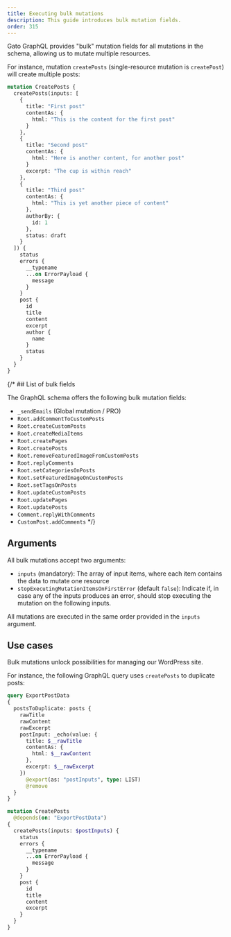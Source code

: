 ```yaml
---
title: Executing bulk mutations
description: This guide introduces bulk mutation fields.
order: 315
---
```


Gato GraphQL provides "bulk" mutation fields for all mutations in the schema, allowing us to mutate multiple resources.

For instance, mutation `createPosts` (single-resource mutation is `createPost`) will create multiple posts:

```graphql
mutation CreatePosts {
  createPosts(inputs: [
    {
      title: "First post"
      contentAs: {
        html: "This is the content for the first post"
      }
    },
    {
      title: "Second post"
      contentAs: {
        html: "Here is another content, for another post"
      }
      excerpt: "The cup is within reach"
    },
    {
      title: "Third post"
      contentAs: {
        html: "This is yet another piece of content"
      },
      authorBy: {
        id: 1
      },
      status: draft
    }
  ]) {
    status
    errors {
      __typename
      ...on ErrorPayload {
        message
      }
    }
    post {
      id
      title
      content
      excerpt
      author {
        name
      }
      status
    }
  }
}
```

{/* ## List of bulk fields

The GraphQL schema offers the following bulk mutation fields:

- `_sendEmails` (Global mutation / PRO)
- `Root.addCommentToCustomPosts`
- `Root.createCustomPosts`
- `Root.createMediaItems`
- `Root.createPages`
- `Root.createPosts`
- `Root.removeFeaturedImageFromCustomPosts`
- `Root.replyComments`
- `Root.setCategoriesOnPosts`
- `Root.setFeaturedImageOnCustomPosts`
- `Root.setTagsOnPosts`
- `Root.updateCustomPosts`
- `Root.updatePages`
- `Root.updatePosts`
- `Comment.replyWithComments`
- `CustomPost.addComments` */}

## Arguments

All bulk mutations accept two arguments:

- `inputs` (mandatory): The array of input items, where each item contains the data to mutate one resource
- `stopExecutingMutationItemsOnFirstError` (default `false`): Indicate if, in case any of the inputs produces an error, should stop executing the mutation on the following inputs.

All mutations are executed in the same order provided in the `inputs` argument.

## Use cases

Bulk mutations unlock possibilities for managing our WordPress site.

For instance, the following GraphQL query uses `createPosts` to duplicate posts:

```graphql
query ExportPostData
{
  postsToDuplicate: posts {
    rawTitle
    rawContent
    rawExcerpt
    postInput: _echo(value: {
      title: $__rawTitle
      contentAs: {
        html: $__rawContent
      },
      excerpt: $__rawExcerpt
    })
      @export(as: "postInputs", type: LIST)
      @remove
  }
}

mutation CreatePosts
  @depends(on: "ExportPostData")
{
  createPosts(inputs: $postInputs) {
    status
    errors {
      __typename
      ...on ErrorPayload {
        message
      }
    }
    post {
      id
      title
      content
      excerpt
    }
  }
}
```